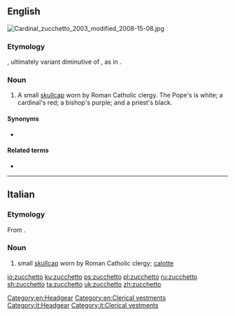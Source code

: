 ==English==
[[File:Cardinal zucchetto 2003 modified 2008-15-08.jpg|thumb]]
{{wikipedia}}

===Etymology===
{{bor|en|it|zucchetto}}, ultimately variant diminutive of {{m|it|zucca||gourd, squash}}, as in {{m|en|zucchini}}.

===Noun===
{{en-noun}}

# A small [[skullcap]] worn by Roman Catholic clergy. The Pope's is white; a cardinal's red; a bishop's purple; and a priest's black.

====Synonyms====
* {{l|en|calotte}}

====Related terms====
* {{l|en|zucchini}}

[[Category:en:Headgear]]
[[Category:en:Clerical vestments]]

----

==Italian==

===Etymology===
From {{affix|it|zucca|gloss1=gourd, squash|-etto|pos2=diminutive suffix}}.

===Noun===
{{it-noun|m|zucchetti}}

# small [[skullcap]] worn by Roman Catholic clergy; [[calotte]]

[[Category:it:Headgear]]
[[Category:it:Clerical vestments]]

[[io:zucchetto]]
[[ku:zucchetto]]
[[ps:zucchetto]]
[[pl:zucchetto]]
[[ru:zucchetto]]
[[sh:zucchetto]]
[[ta:zucchetto]]
[[uk:zucchetto]]
[[zh:zucchetto]]